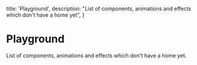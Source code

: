   title: 'Playground',
  description:
    "List of components, animations and effects which don't have a home yet",
}

# Playground

List of components, animations and effects which don't have a home yet.

<ComponentPreview path="playground/CopyPasteButton" usingFramer />
